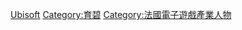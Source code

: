

[[Category:法國各公司人物|Ubisoft]]
[[Category:育碧|Category:育碧]]
[[Category:法國電子遊戲產業人物|Category:法國電子遊戲產業人物]]